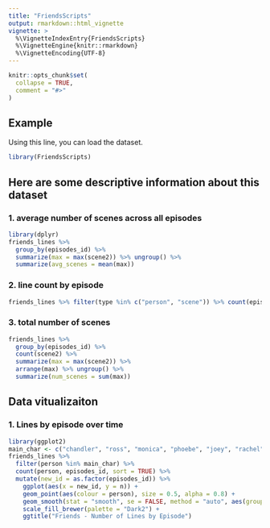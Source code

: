 ```yaml
---
title: "FriendsScripts"
output: rmarkdown::html_vignette
vignette: >
  %\VignetteIndexEntry{FriendsScripts}
  %\VignetteEngine{knitr::rmarkdown}
  %\VignetteEncoding{UTF-8}
---
```


```r
knitr::opts_chunk$set(
  collapse = TRUE,
  comment = "#>"
)
```

## Example

Using this line, you can load the dataset. 

```r
library(FriendsScripts)
```


## Here are some descriptive information about this dataset

### 1. average number of scenes across all episodes
```r
library(dplyr)
friends_lines %>%
  group_by(episodes_id) %>%
  summarize(max = max(scene2)) %>% ungroup() %>%
  summarize(avg_scenes = mean(max))
```

### 2. line count by episode
```r
friends_lines %>% filter(type %in% c("person", "scene")) %>% count(episodes_id) %>% arrange(n)
```

### 3. total number of scenes 
```r
friends_lines %>%
  group_by(episodes_id) %>%
  count(scene2) %>% 
  summarize(max = max(scene2)) %>% 
  arrange(max) %>% ungroup() %>%
  summarize(num_scenes = sum(max))
```

## Data vitualizaiton

### 1. Lines by episode over time
```r
library(ggplot2)
main_char <- c("chandler", "ross", "monica", "phoebe", "joey", "rachel")
friends_lines %>% 
  filter(person %in% main_char) %>%
  count(person, episodes_id, sort = TRUE) %>%
  mutate(new_id = as.factor(episodes_id)) %>%
    ggplot(aes(x = new_id, y = n)) +
    geom_point(aes(colour = person), size = 0.5, alpha = 0.8) +
    geom_smooth(stat = "smooth", se = FALSE, method = "auto", aes(group = person, colour = person), alpha = 0.8) + 
    scale_fill_brewer(palette = "Dark2") +
    ggtitle("Friends - Number of Lines by Episode")
```
